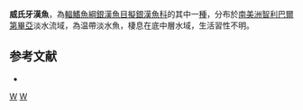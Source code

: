 {{Speciesbox 
| status = NE
| status_system = IUCN3.1
| taxon = Odontesthes wiebrichi
| authority =  [[Eigenmann|Eigenmann]], 1928
| synonyms = *''Cauque wiebrichi '',Lahille, 1929 
}}
'''威氏牙漢魚'''，為[[輻鰭魚綱|輻鰭魚綱]][[銀漢魚目|銀漢魚目]][[擬銀漢魚科|擬銀漢魚科]]的其中一[[種|種]]，分布於[[南美洲|南美洲]][[智利|智利]][[巴爾第畢亞|巴爾第畢亞]]淡水流域，為温帶淡水魚，棲息在底中層水域，生活習性不明。

==参考文献==
*{{FishBase_species|genus=Odontesthes|species=wiebrichi|year=2016|month=2}}

{{Taxonbar|from=Q6411965}}

[[Category:牙漢魚屬|W]]
[[Category:1928年描述的鱼类|W]]

{{魚類小作品}}